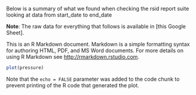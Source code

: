 Below is a summary of what we found when checking the rsid report suite looking at data from start_date to end_date

**Note**: The raw data for everything that follows is available in [this Google Sheet].

This is an R Markdown document. Markdown is a simple formatting syntax for authoring HTML, PDF, and MS Word documents. For more details on using R Markdown see <http://rmarkdown.rstudio.com>.

```r
plot(pressure)
```

Note that the `echo = FALSE` parameter was added to the code chunk to prevent printing of the R code that generated the plot.
